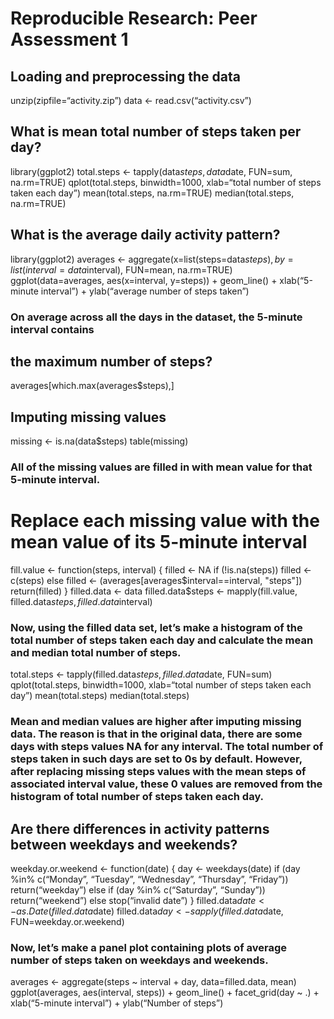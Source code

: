 # Reproducible Research: Peer Assessment 1

## Loading and preprocessing the data

unzip(zipfile="activity.zip")
data <- read.csv("activity.csv")


## What is mean total number of steps taken per day?

library(ggplot2)
total.steps <- tapply(data$steps, data$date, FUN=sum, na.rm=TRUE)
qplot(total.steps, binwidth=1000, xlab="total number of steps taken each day")
mean(total.steps, na.rm=TRUE)
median(total.steps, na.rm=TRUE)


## What is the average daily activity pattern?

library(ggplot2)
averages <- aggregate(x=list(steps=data$steps), by=list(interval=data$interval),
                      FUN=mean, na.rm=TRUE)
ggplot(data=averages, aes(x=interval, y=steps)) +
    geom_line() +
    xlab("5-minute interval") +
    ylab("average number of steps taken")

### On average across all the days in the dataset, the 5-minute interval contains 
## the maximum number of steps?

averages[which.max(averages$steps),]


## Imputing missing values

missing <- is.na(data$steps)
table(missing)

### All of the missing values are filled in with mean value for that 5-minute interval.

# Replace each missing value with the mean value of its 5-minute interval
fill.value <- function(steps, interval) {
    filled <- NA
    if (!is.na(steps))
        filled <- c(steps)
    else
        filled <- (averages[averages$interval==interval, "steps"])
    return(filled)
}
filled.data <- data
filled.data$steps <- mapply(fill.value, filled.data$steps, filled.data$interval)

### Now, using the filled data set, let's make a histogram of the total number of steps taken each day and calculate the mean and median total number of steps.

total.steps <- tapply(filled.data$steps, filled.data$date, FUN=sum)
qplot(total.steps, binwidth=1000, xlab="total number of steps taken each day")
mean(total.steps)
median(total.steps)

### Mean and median values are higher after imputing missing data. The reason is that in the original data, there are some days with  steps  values  NA  for any  interval. The total number of steps taken in such days are set to 0s by default. However, after replacing missing  steps  values with the mean  steps  of associated  interval  value, these 0 values are removed from the histogram of total number of steps taken each day.


## Are there differences in activity patterns between weekdays and weekends?

weekday.or.weekend <- function(date) {
    day <- weekdays(date)
    if (day %in% c("Monday", "Tuesday", "Wednesday", "Thursday", "Friday"))
        return("weekday")
    else if (day %in% c("Saturday", "Sunday"))
        return("weekend")
    else
        stop("invalid date")
}
filled.data$date <- as.Date(filled.data$date)
filled.data$day <- sapply(filled.data$date, FUN=weekday.or.weekend)


### Now, let's make a panel plot containing plots of average number of steps taken on weekdays and weekends.

averages <- aggregate(steps ~ interval + day, data=filled.data, mean)
ggplot(averages, aes(interval, steps)) + geom_line() + facet_grid(day ~ .) +
    xlab("5-minute interval") + ylab("Number of steps")


